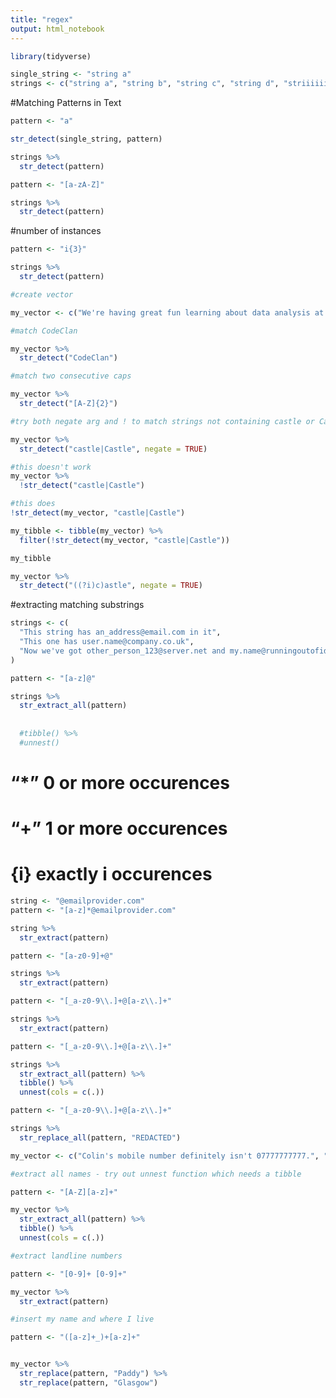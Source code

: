 ```yaml
---
title: "regex"
output: html_notebook
---
```


```r
library(tidyverse)

single_string <- "string a"
strings <- c("string a", "string b", "string c", "string d", "striiiiiiing e")
```

#Matching Patterns in Text

```r

pattern <- "a"

str_detect(single_string, pattern)
```
```r
strings %>% 
  str_detect(pattern)
```
```r
pattern <- "[a-zA-Z]"

strings %>% 
  str_detect(pattern)
```
#number of instances

```r
pattern <- "i{3}"

strings %>% 
  str_detect(pattern)
```

```r
#create vector

my_vector <- c("We're having great fun learning about data analysis at CodeClan!", "CodeClan is at 37 Castle Terrace in Edinburgh, ClockWise in Glasgow, and Wasps Academy in Inverness", "Our cohort code starts with DE, DG or D", "You get a great view of the castle or the national conservatoire from just outside CodeClan's door")

#match CodeClan

my_vector %>% 
  str_detect("CodeClan")

#match two consecutive caps

my_vector %>% 
  str_detect("[A-Z]{2}")

#try both negate arg and ! to match strings not containing castle or Castle

my_vector %>% 
  str_detect("castle|Castle", negate = TRUE)

#this doesn't work
my_vector %>% 
  !str_detect("castle|Castle")

#this does
!str_detect(my_vector, "castle|Castle")
```

```r

my_tibble <- tibble(my_vector) %>% 
  filter(!str_detect(my_vector, "castle|Castle"))

my_tibble
```

```r
my_vector %>% 
  str_detect("((?i)c)astle", negate = TRUE)
```
#extracting matching substrings

```r
strings <- c(
  "This string has an_address@email.com in it", 
  "This one has user.name@company.co.uk", 
  "Now we've got other_person_123@server.net and my.name@runningoutofideas.com"
)
```

```r
pattern <- "[a-z]@"

strings %>% 
  str_extract_all(pattern)
  
  
  #tibble() %>% 
  #unnest()
```
# "*" 0 or more occurences
# "+" 1 or more occurences
# {i} exactly i occurences

```r
string <- "@emailprovider.com"
pattern <- "[a-z]*@emailprovider.com"

string %>% 
  str_extract(pattern)
```

```r
pattern <- "[a-z0-9]+@"

strings %>% 
  str_extract(pattern)
```

```r
pattern <- "[_a-z0-9\\.]+@[a-z\\.]+"

strings %>% 
  str_extract(pattern)
```
```r
pattern <- "[_a-z0-9\\.]+@[a-z\\.]+"

strings %>% 
  str_extract_all(pattern) %>% 
  tibble() %>% 
  unnest(cols = c(.))
```
```r
pattern <- "[_a-z0-9\\.]+@[a-z\\.]+"

strings %>% 
  str_replace_all(pattern, "REDACTED")
```
```r
my_vector <- c("Colin's mobile number definitely isn't 07777777777.", "A landline might be 01010 123456.", "Mhairi, Del, Aileen and Steph have been some of your instructors so far.", "I'm called your_name_here and I live in your_town_here.")

#extract all names - try out unnest function which needs a tibble

pattern <- "[A-Z][a-z]+"

my_vector %>% 
  str_extract_all(pattern) %>%
  tibble() %>% 
  unnest(cols = c(.))

#extract landline numbers

pattern <- "[0-9]+ [0-9]+"

my_vector %>% 
  str_extract(pattern)

#insert my name and where I live

pattern <- "([a-z]+_)+[a-z]+"


my_vector %>% 
  str_replace(pattern, "Paddy") %>% 
  str_replace(pattern, "Glasgow")

```

